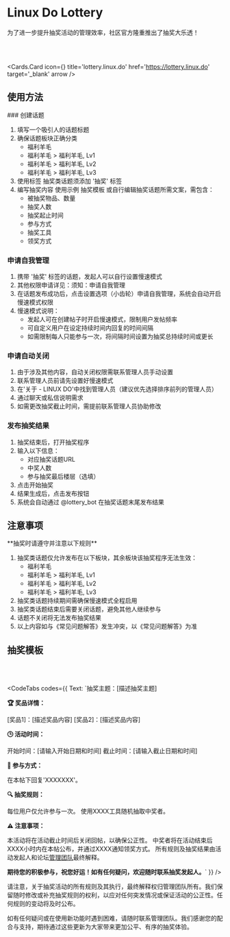 <br></br>


# Linux Do Lottery

为了进一步提升抽奖活动的管理效率，社区官方隆重推出了抽奖大乐透！

<br></br>

<Cards.Card
  icon={<Gavel animate/>}
  title='lottery.linux.do'
  href='https://lottery.linux.do'
  target='_blank'
  arrow
/>

## 使用方法

<Steps>
### 创建话题

1. 填写一个吸引人的话题标题
2. 确保话题板块正确分类
   - 福利羊毛
   - 福利羊毛 > 福利羊毛, Lv1
   - 福利羊毛 > 福利羊毛, Lv2
   - 福利羊毛 > 福利羊毛, Lv3
3. 使用标签
抽奖类话题须添加 '抽奖' 标签
4. 编写抽奖内容
使用示例 <Link href='#抽奖模版' className='text-blue-500'>抽奖模板</Link> 或自行编辑抽奖话题所需文案，需包含：
   - 被抽奖物品、数量
   - 抽奖人数
   - 抽奖起止时间
   - 参与方式
   - 抽奖工具
   - 领奖方式

### 申请自我管理

1. 携带 '抽奖' 标签的话题，发起人可以自行设置慢速模式
2. 其他权限申请详见：须知：申请自我管理
3. 在话题发布成功后，点击设置选项（小齿轮）申请自我管理，系统会自动开启慢速模式权限
4. 慢速模式说明：
   - 发起人可在创建帖子时开启慢速模式，限制用户发帖频率
   - 可自定义用户在设定持续时间内回复的时间间隔
   - 如需限制每人只能参与一次，将间隔时间设置为抽奖总持续时间或更长

### 申请自动关闭

1. 由于涉及其他内容，自动关闭权限需联系管理人员手动设置
2. 联系管理人员前请先设置好慢速模式
3. 在'关于 - LINUX DO'中找到管理人员（建议优先选择排序前列的管理人员）
4. 通过聊天或私信说明需求
5. 如需更改抽奖截止时间，需提前联系管理人员协助修改

### 发布抽奖结果

1. 抽奖结束后，打开抽奖程序
2. 输入以下信息：
   - 对应抽奖话题URL
   - 中奖人数
   - 参与抽奖最后楼层（选填）
3. 点击开始抽奖
4. 结果生成后，点击发布按钮
5. 系统会自动通过 @lottery_bot 在抽奖话题末尾发布结果
</Steps>

## 注意事项

<Callout type='warning'>
**抽奖时请遵守并注意以下规则**

1. 抽奖类话题仅允许发布在以下板块，其余板块该抽奖程序无法生效：
   - 福利羊毛
   - 福利羊毛 > 福利羊毛, Lv1
   - 福利羊毛 > 福利羊毛, Lv2
   - 福利羊毛 > 福利羊毛, Lv3
2. 抽奖类话题持续期间需确保慢速模式全程启用
3. 抽奖类话题结束后需要关闭话题，避免其他人继续参与
4. 话题不关闭将无法发布抽奖结果
5. 以上内容如与《常见问题解答》发生冲突，以《常见问题解答》为准
</Callout>

## 抽奖模板

<br></br>

<CodeTabs
  codes={{
    Text: `抽奖主题：[描述抽奖主题]

**🏆 奖品详情：**

[奖品1]：[描述奖品内容]
[奖品2]：[描述奖品内容]

**🕒 活动时间：**

开始时间：[请输入开始日期和时间]
截止时间：[请输入截止日期和时间]

**📝 参与方式：**

在本帖下回复'XXXXXXX'。

**🔍 抽奖规则：**

每位用户仅允许参与一次。
使用XXXX工具随机抽取中奖者。

**⚠️ 注意事项：**

本活动将在活动截止时间后关闭回帖，以确保公正性。
中奖者将在活动结束后XXXX小时内在本帖公布，并通过XXXX通知领奖方式。
所有规则及抽奖结果由活动发起人和论坛[管理团队](https://linux.do/about)最终解释。

**期待您的积极参与，祝您好运！如有任何疑问，欢迎随时联系抽奖发起人。**`
  }}
/>

请注意，关于抽奖活动的所有规则及其执行，最终解释权归管理团队所有。我们保留随时修改或补充抽奖规则的权利，以应对任何突发情况或保证活动的公正性。任何规则的变动将及时公布。

如有任何疑问或在使用新功能时遇到困难，请随时联系管理团队。我们感谢您的配合与支持，期待通过这些更新为大家带来更加公平、有序的抽奖体验。